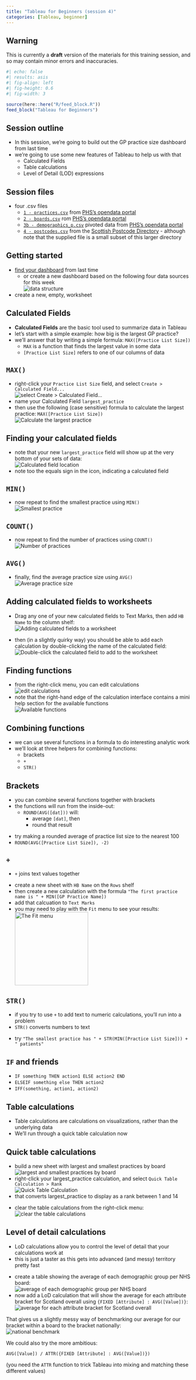 ---
title: "Tableau for Beginners (session 4)"
categories: [Tableau, beginner]
---

::: {.callout-warning collapse="false" appearance="default" icon="true"}
## Warning

This is currently a **draft** version of the materials for this training session, and so may contain minor errors and inaccuracies.
:::

```{r}
#| echo: false
#| results: asis
#| fig-align: left
#| fig-height: 0.6
#| fig-width: 3

source(here::here("R/feed_block.R"))
feed_block("Tableau for Beginners")
```

## Session outline

-   In this session, we’re going to build out the GP practice size dashboard from last time
-   we’re going to use some new features of Tableau to help us with that
    -   Calculated Fields
    -   Table calculations
    -   Level of Detail (LOD) expressions

## Session files

-   four .csv files
    -   [`1 - practices.csv`](data/1%20-%20practices.csv) from [PHS's opendata portal](https://www.opendata.nhs.scot/dataset/gp-practice-contact-details-and-list-sizes)
    -   [`2 - boards.csv`](data/2%20-%20boards.csv) rom [PHS's opendata portal](https://www.opendata.nhs.scot/dataset/geography-codes-and-labels/resource/652ff726-e676-4a20-abda-435b98dd7bdc)
    -   [`3b - demographics_p.csv`](data/3b%20-%20demographics_p.csv) pivoted data from [PHS's opendata portal](https://www.opendata.nhs.scot/dataset/gp-practice-populations)
    -   [`4 - postcodes.csv`](data/4%20-%20postcodes.csv) from the [Scottish Postcode Directory](https://www.nrscotland.gov.uk/statistics-and-data/geography/our-products/scottish-postcode-directory/2024-1) - although note that the supplied file is a small subset of this larger directory


## Getting started

::: {.callout-tip title="Task"}
-   [find your dashboard](https://public.tableau.com/app/profile/brendan.clarke4139/viz/KIND_Tableau_for_beginners_s04/Map) from last time
    -   or create a new dashboard based on the following four data sources for this week </br>![data structure](../src/images/clipboard-2774784522.png)
-   create a new, empty, worksheet
:::

## Calculated Fields

-   **Calculated Fields** are the basic tool used to summarize data in Tableau
-   let's start with a simple example: how big is the largest GP practice?
-   we'll answer that by writing a simple formula: `MAX([Practice List Size])`
    -   `MAX` is a function that finds the largest value in some data
    -   `[Practice List Size]` refers to one of our columns of data

## `MAX()`

::: {.callout-tip title="Task"}
-   right-click your `Practice List Size` field, and select `Create > Calculated Field...` </br>![select Create \> Calculated Field...](../src/images/clipboard-834204544.png)
-   name your Calculated Field `largest_practice`
-   then use the following (case sensitive) formula to calculate the largest practice: `MAX([Practice List Size])` </br> ![Calculate the largest practice](../src/images/clipboard-249424320.png)
:::

## Finding your calculated fields

-   note that your new `largest_practice` field will show up at the very bottom of your sets of data: </br>![Calculated field location](../src/images/clipboard-4047316822.png)
-   note too the equals sign in the icon, indicating a calculated field

## `MIN()`

::: {.callout-tip title="Task"}
-   now repeat to find the smallest practice using `MIN()`</br>![Smallest practice](../src/images/clipboard-1865594794.png)
:::

## `COUNT()`

::: {.callout-tip title="Task"}
-   now repeat to find the number of practices using `COUNT()`</br>![Number of practices](../src/images/clipboard-1199492693.png)
:::

## `AVG()`

::: {.callout-tip title="Task"}
-   finally, find the average practice size using `AVG()`</br>![Average practice size](../src/images/clipboard-3666195275.png)
:::

## Adding calculated fields to worksheets

::: {.callout-tip title="Task"}
-   Drag any one of your new calculated fields to Text Marks, then add `HB Name` to the column shelf: </br>![Adding calculated fields to a worksheet](../src/images/clipboard-1921124157.png)

-   then (in a slightly quirky way) you should be able to add each calculation by double-clicking the name of the calculated field: </br> ![Double-click the calculated field to add to the worksheet](../src/images/clipboard-2599202520.png)
:::

## Finding functions

-   from the right-click menu, you can edit calculations </br>![edit calculations](../src/images/clipboard-2175626557.png)
-   note that the right-hand edge of the calculation interface contains a mini help section for the available functions </br>![Available functions](../src/images/clipboard-612511174.png)

## Combining functions

-   we can use several functions in a formula to do interesting analytic work
-   we'll look at three helpers for combining functions:
    -   brackets
    -   `+`
    -   `STR()`

## Brackets

-   you can combine several functions together with brackets
-   the functions will run from the inside-out:
    -   `ROUND(AVG([dat]))` will:
        -   average `[dat]`, then
        -   round that result
        
::: {.callout-tip title="Task"}
-   try making a rounded average of practice list size to the nearest 100
- `ROUND(AVG([Practice List Size]), -2)`
:::

## `+`

-   `+` joins text values together

::: {.callout-tip title="Task"}

- create a new sheet with `HB Name` on the `Rows` shelf
- then create a new calculation with the formula `"The first practice name is " + MIN([GP Practice Name])`
- add that calcuation to `Text Marks`
- you may need to play with the `Fit` menu to see your results:</br> ![The Fit menu](../src/images/clipboard-2278766619.png){height="200"}

:::



## `STR()`

-   if you try to use `+` to add text to numeric calculations, you'll run into a problem
-   `STR()` converts numbers to text

::: {.callout-tip title="Task"}
-   try `"The smallest practice has " + STR(MIN([Practice List Size])) + " patients"`
:::

## `IF` and friends

+ `IF something THEN action1 ELSE action2 END`
+ `ELSEIF something else THEN action2`
+ `IFF(something, action1, action2)`

## Table calculations

-   Table calculations are calculations on visualizations, rather than the underlying data
-   We'll run through a quick table calculation now

## Quick table calculations

::: {.callout-tip title="Task"}
-   build a new sheet with largest and smallest practices by board </br>![largest and smallest practices by board](../src/images/clipboard-838239548.png)
-   right-click your largest_practice calculation, and select `Quick Table Calculation > Rank` </br>![Quick Table Calculation](../src/images/clipboard-1483597521.png)
-   that converts largest_practice to display as a rank between 1 and 14
:::

-   clear the table calculations from the right-click menu: </br>![clear the table calculations](../src/images/clipboard-3011197319.png)

## Level of detail calculations

-   LoD calculations allow you to control the level of detail that your calculations work at
-   this is just a taster as this gets into advanced (and messy) territory pretty fast

::: {.callout-tip title="Task"}
-   create a table showing the average of each demographic group per NHS board:</br>![average of each demographic group per NHS board](../src/images/clipboard-1829421050.png)
-   now add a LoD calculation that will show the average for each attribute bracket for Scotland overall using `{FIXED [Attribute] : AVG([Value])}`:</br> ![average for each attribute bracket for Scotland overall](../src/images/clipboard-3770245436.png)
:::

That gives us a slightly messy way of benchmarking our average for our bracket within a board to the bracket nationally: </br>![national benchmark](../src/images/clipboard-205489057.png)

We could also try the more ambitious:

`AVG([Value]) / ATTR({FIXED [Attribute] : AVG([Value])})`

(you need the `ATTR` function to trick Tableau into mixing and matching these different values)
